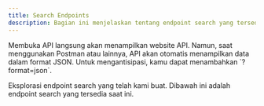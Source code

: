 ```yaml
---
title: Search Endpoints
description: Bagian ini menjelaskan tentang endpoint search yang tersedia.
---
```


<Note type="danger" title="Perhatian">
 Membuka API langsung akan menampilkan website API. Namun, saat menggunakan Postman atau lainnya, API akan otomatis menampilkan data dalam format JSON. Untuk mengantisipasi, kamu dapat menambahkan `?format=json`.
</Note>

Eksplorasi endpoint search yang telah kami buat. Dibawah ini adalah endpoint search yang tersedia saat ini.

<Outlet path="/getting-started/search" />